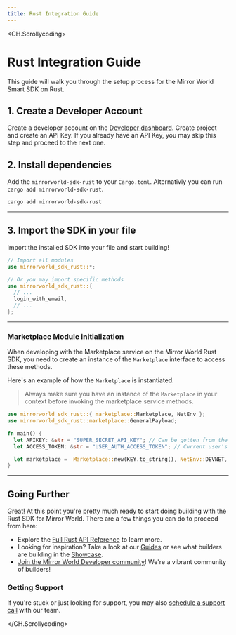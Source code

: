 ```yaml
---
title: Rust Integration Guide
---
```


<CH.Scrollycoding>

  # Rust Integration Guide

  This guide will walk you through the setup process for the Mirror World Smart SDK on Rust.

  ## 1. Create a Developer Account
  Create a developer account on the [Developer dashboard](https://app.mirrorworld.fun). Create project and create an API Key. If you already have an API Key, you may skip this step and proceed to the next one.


  ## 2. Install dependencies

  Add the `mirrorworld-sdk-rust` to your `Cargo.toml`. Alternativly you can run
  `cargo add mirrorworld-sdk-rust`.

  ```sh shell.sh
  cargo add mirrorworld-sdk-rust
  ```
  ---

  ## 3. Import the SDK in your file
  Import the installed SDK into your file and start building!

  ```rust main.rs
  // Import all modules
  use mirrorworld_sdk_rust::*;

  // Or you may import specific methods
  use mirrorworld_sdk_rust::{
    // ...
    login_with_email,
    // ...
  };
  ```

  ---

  ### Marketplace Module initialization

  When developing with the Marketplace service on the Mirror World Rust SDK,
  you need to create an instance of the `Marketplace` interface to access these methods.

  Here's an example of how the `Marketplace` is instantiated.

  > Always make sure you have an instance of the `Marketplace` in your
  > context before invoking the marketplace service methods.

  ```rust marketplace.rs
  use mirrorworld_sdk_rust::{ marketplace::Marketplace, NetEnv };
  use mirrorworld_sdk_rust::marketplace::GeneralPayload;

  fn main() {
    let APIKEY: &str = "SUPER_SECRET_API_KEY"; // Can be gotten from the developer dashboard
    let ACCESS_TOKEN: &str = "USER_AUTH_ACCESS_TOKEN"; // Current user's auth token

    let marketplace =  Marketplace::new(KEY.to_string(), NetEnv::DEVNET, TOKEN.to_string());
  }

  ```

  ----

  ## Going Further
  Great! At this point you're pretty much ready to start doing building with the
  Rust SDK for Mirror World. There are a few things you can do to proceed from here:

  - Explore the [Full Rust API Reference](/api-reference/rust) to learn more.
  - Looking for inspiration? Take a look at our [Guides](/guides) or see what builders are building in the [Showcase](/showcase).
  - [Join the Mirror World Developer community](https://mirrorworld.fun/discord)! We're a vibrant community of builders!


  ### Getting Support
  If you're stuck or just looking for support, you may also [schedule a support call](https://mirrorworld.fun/support) with our team.


</CH.Scrollycoding>
